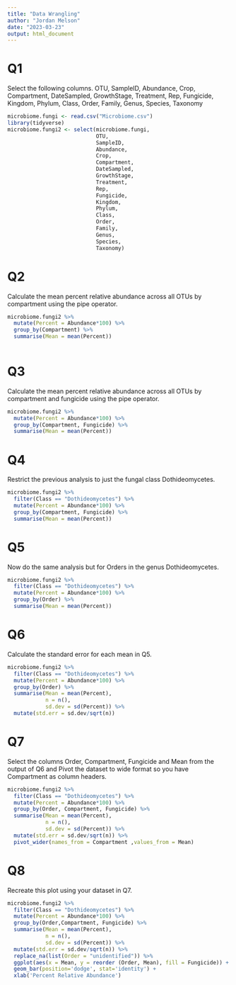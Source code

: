 ```yaml
---
title: "Data Wrangling"
author: "Jordan Melson"
date: "2023-03-23"
output: html_document
---
```

# Q1
Select the following columns.
OTU, SampleID, Abundance, Crop, Compartment, DateSampled, GrowthStage, Treatment, Rep,
Fungicide, Kingdom, Phylum, Class, Order, Family, Genus, Species, Taxonomy
```r

microbiome.fungi <- read.csv("Microbiome.csv")
library(tidyverse)
microbiome.fungi2 <- select(microbiome.fungi,
                            OTU, 
                            SampleID, 
                            Abundance, 
                            Crop, 
                            Compartment, 
                            DateSampled, 
                            GrowthStage, 
                            Treatment, 
                            Rep,
                            Fungicide, 
                            Kingdom, 
                            Phylum, 
                            Class, 
                            Order, 
                            Family, 
                            Genus, 
                            Species, 
                            Taxonomy)
```

# Q2
Calculate the mean percent relative abundance across all OTUs by compartment using the pipe operator.
```r
microbiome.fungi2 %>%
  mutate(Percent = Abundance*100) %>%
  group_by(Compartment) %>%
  summarise(Mean = mean(Percent))
  
```

# Q3
Calculate the mean percent relative abundance across all OTUs by compartment and
fungicide using the pipe operator.
```r
microbiome.fungi2 %>%
  mutate(Percent = Abundance*100) %>%
  group_by(Compartment, Fungicide) %>%
  summarise(Mean = mean(Percent))

```

# Q4
Restrict the previous analysis to just the fungal class Dothideomycetes.
```r
microbiome.fungi2 %>%
  filter(Class == "Dothideomycetes") %>%
  mutate(Percent = Abundance*100) %>%
  group_by(Compartment, Fungicide) %>%
  summarise(Mean = mean(Percent))

```

# Q5
Now do the same analysis but for Orders in the genus Dothideomycetes.
```r
microbiome.fungi2 %>%
  filter(Class == "Dothideomycetes") %>%
  mutate(Percent = Abundance*100) %>%
  group_by(Order) %>%
  summarise(Mean = mean(Percent))

```

# Q6
Calculate the standard error for each mean in Q5.
```r
microbiome.fungi2 %>%
  filter(Class == "Dothideomycetes") %>%
  mutate(Percent = Abundance*100) %>%
  group_by(Order) %>%
  summarise(Mean = mean(Percent),
            n = n(),
            sd.dev = sd(Percent)) %>%
  mutate(std.err = sd.dev/sqrt(n))

```

# Q7
Select the columns Order, Compartment, Fungicide and Mean from the output of Q6 and Pivot the dataset to wide format so you have Compartment as column headers.
```r
microbiome.fungi2 %>%
  filter(Class == "Dothideomycetes") %>%
  mutate(Percent = Abundance*100) %>%
  group_by(Order, Compartment, Fungicide) %>%
  summarise(Mean = mean(Percent),
            n = n(),
            sd.dev = sd(Percent)) %>%
  mutate(std.err = sd.dev/sqrt(n)) %>%
  pivot_wider(names_from = Compartment ,values_from = Mean)

```

# Q8
Recreate this plot using your dataset in Q7.
```r
microbiome.fungi2 %>%
  filter(Class == "Dothideomycetes") %>%
  mutate(Percent = Abundance*100) %>%
  group_by(Order,Compartment, Fungicide) %>%
  summarise(Mean = mean(Percent),
            n = n(),
            sd.dev = sd(Percent)) %>%
  mutate(std.err = sd.dev/sqrt(n)) %>%
  replace_na(list(Order = "unidentified")) %>%
  ggplot(aes(x = Mean, y = reorder (Order, Mean), fill = Fungicide)) +
  geom_bar(position='dodge', stat='identity') +
  xlab('Percent Relative Abundance')
  
  
```

